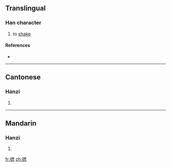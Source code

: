 ==Translingual==

===Han character===
{{Han char|rn=64|rad=手|as=09|sn=12|four=5603<sub>0</sub>|canj=手田心 (QWP)}}

# to [[shake]]

====References====
* {{Han ref|kx=0441.140|dkj=12336|dj=0792.090|hdz=31917.030|uh=63CC|ud=25548|bh=D96C|bd=55660}}

----

==Cantonese==

===Hanzi===
{{yue-hanzi|jyut=|y=si1}}

# {{defn|Cantonese}}

----

==Mandarin==

===Hanzi===
{{cmn-hanzi|pin=[[sāi]] ([[sai1]])|wg=sai<sup>1</sup>}}

# {{defn|Mandarin}}

[[fr:揌]]
[[zh:揌]]